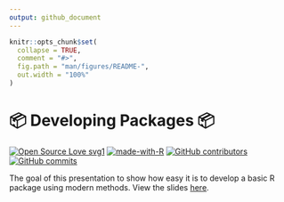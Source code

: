 ```yaml
---
output: github_document
---
```


<!-- README.md is generated from README.Rmd. Please edit that file -->

```r
knitr::opts_chunk$set(
  collapse = TRUE,
  comment = "#>",
  fig.path = "man/figures/README-",
  out.width = "100%"
)
```
# 📦 Developing Packages 📦

<!-- badges: start -->
[![Open Source Love svg1](https://badges.frapsoft.com/os/v1/open-source.svg?v=103)](https://github.com/ellerbrock/open-source-badges/)
[![made-with-R](https://img.shields.io/badge/Made%20with-R-1f425f.svg)](https://www.r-project.org/)
[![GitHub contributors](https://img.shields.io/github/contributors/koderkow/packages-presentation.svg)](https://GitHub.com/koderkow/packages-presentation/graphs/contributors/)
[![GitHub commits](https://img.shields.io/github/commits-since/koderkow/packages-presentation/v1.0.svg)](https://GitHub.com/koderkow/packages-presentation/commit/)
<!-- badges: end -->

The goal of this presentation to show how easy it is to develop a basic R package using modern methods. View the slides [here](https://koderkow.github.io/packages-presentation/#1).